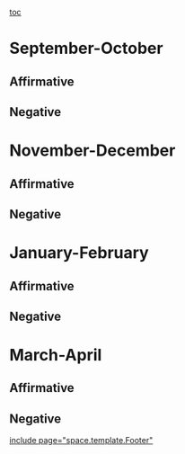 [[toc]]
=September-October= 
==Affirmative== 
==Negative== 

=November-December= 
==Affirmative== 



==Negative== 
=January-February= 
==Affirmative== 
==Negative== 

=March-April= 
==Affirmative== 
==Negative== 

[[include page="space.template.Footer"]]